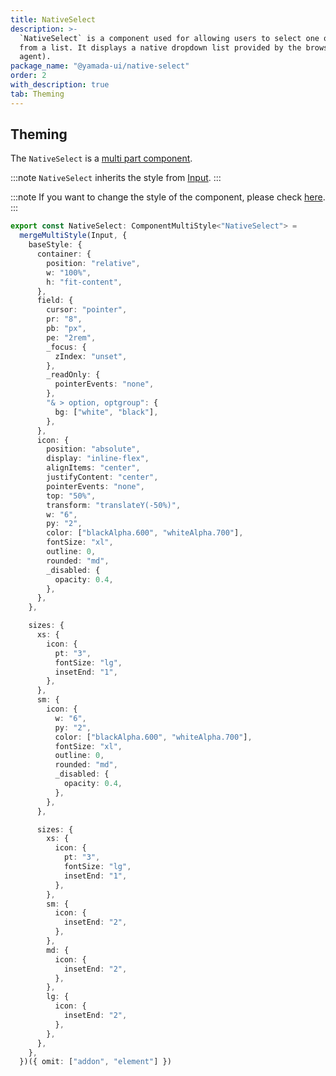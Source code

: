 ```yaml
---
title: NativeSelect
description: >-
  `NativeSelect` is a component used for allowing users to select one option
  from a list. It displays a native dropdown list provided by the browser (user
  agent).
package_name: "@yamada-ui/native-select"
order: 2
with_description: true
tab: Theming
---
```


## Theming

The `NativeSelect` is a [multi part component](/styled-system/theming/component-styles#multi-part-components).

:::note
`NativeSelect` inherits the style from [Input](/components/forms/input).
:::

:::note
If you want to change the style of the component, please check [here](/styled-system/theming/customize-theme#changing-the-style-of-components).
:::

```ts
export const NativeSelect: ComponentMultiStyle<"NativeSelect"> =
  mergeMultiStyle(Input, {
    baseStyle: {
      container: {
        position: "relative",
        w: "100%",
        h: "fit-content",
      },
      field: {
        cursor: "pointer",
        pr: "8",
        pb: "px",
        pe: "2rem",
        _focus: {
          zIndex: "unset",
        },
        _readOnly: {
          pointerEvents: "none",
        },
        "& > option, optgroup": {
          bg: ["white", "black"],
        },
      },
      icon: {
        position: "absolute",
        display: "inline-flex",
        alignItems: "center",
        justifyContent: "center",
        pointerEvents: "none",
        top: "50%",
        transform: "translateY(-50%)",
        w: "6",
        py: "2",
        color: ["blackAlpha.600", "whiteAlpha.700"],
        fontSize: "xl",
        outline: 0,
        rounded: "md",
        _disabled: {
          opacity: 0.4,
        },
      },
    },

    sizes: {
      xs: {
        icon: {
          pt: "3",
          fontSize: "lg",
          insetEnd: "1",
        },
      },
      sm: {
        icon: {
          w: "6",
          py: "2",
          color: ["blackAlpha.600", "whiteAlpha.700"],
          fontSize: "xl",
          outline: 0,
          rounded: "md",
          _disabled: {
            opacity: 0.4,
          },
        },
      },

      sizes: {
        xs: {
          icon: {
            pt: "3",
            fontSize: "lg",
            insetEnd: "1",
          },
        },
        sm: {
          icon: {
            insetEnd: "2",
          },
        },
        md: {
          icon: {
            insetEnd: "2",
          },
        },
        lg: {
          icon: {
            insetEnd: "2",
          },
        },
      },
    },
  })({ omit: ["addon", "element"] })
```
